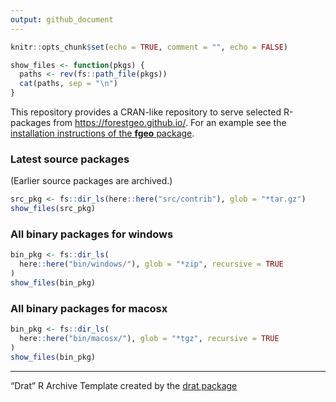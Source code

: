 ```yaml
---
output: github_document
---
```


```r
knitr::opts_chunk$set(echo = TRUE, comment = "", echo = FALSE)

show_files <- function(pkgs) {
  paths <- rev(fs::path_file(pkgs))
  cat(paths, sep = "\n")
}
```

This repository provides a CRAN-like repository to serve selected R-packages from <https://forestgeo.github.io/>. For an example see the [installation instructions of the __fgeo__ package](https://forestgeo.github.io/fgeo/#installation).

### Latest source packages

(Earlier source packages are archived.)

```r
src_pkg <- fs::dir_ls(here::here("src/contrib"), glob = "*tar.gz")
show_files(src_pkg)
```

### All binary packages for windows

```r
bin_pkg <- fs::dir_ls(
  here::here("bin/windows/"), glob = "*zip", recursive = TRUE
)
show_files(bin_pkg)
```

### All binary packages for macosx

```r
bin_pkg <- fs::dir_ls(
  here::here("bin/macosx/"), glob = "*tgz", recursive = TRUE
)
show_files(bin_pkg)
```

---

"Drat" R Archive Template created by the [drat package](https://CRAN.R-project.org/package=drat)

